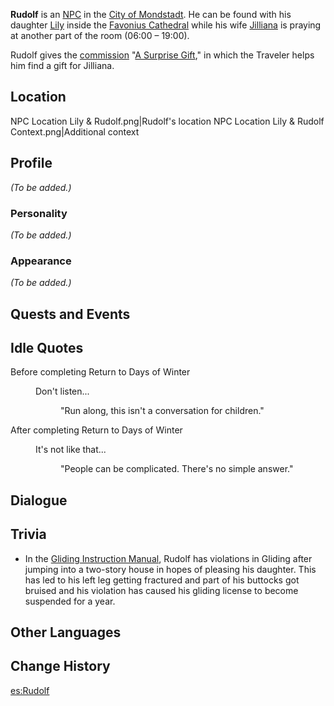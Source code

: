 {{Meta
<!-- REMOVE THIS TEMPLATE AFTER ADDING MISSING INFO -->
|missing_NPC_profile  = yes
}}
{{Character Infobox
|image            = NPC Rudolf.png
|region           = Mondstadt
|type             = NPC
|spouse           = Jilliana
|child            = Lily
}}
'''Rudolf''' is an [[NPC]] in the [[City of Mondstadt]]. He can be found with his daughter [[Lily]] inside the [[Favonius Cathedral]] while his wife [[Jilliana]] is praying at another part of the room (06:00 – 19:00).

Rudolf gives the [[commission]] "[[A Surprise Gift]]," in which the Traveler helps him find a gift for Jilliana.

==Location==
<gallery>
NPC Location Lily & Rudolf.png|Rudolf's location
NPC Location Lily & Rudolf Context.png|Additional context </gallery>

==Profile==
<!-- detailed story/lore information goes here -->
''(To be added.)''

===Personality===
''(To be added.)''

===Appearance===
''(To be added.)''

==Quests and Events==
{{Quests and Events}}

==Idle Quotes==
;Before completing Return to Days of Winter
{{Dialogue start}}
: {{DIcon|Idle}} Don't listen...
:: {{A|VO Rudolf 01.ogg}} "Run along, this isn't a conversation for children."
{{Dialogue end}}

;After completing Return to Days of Winter
{{Dialogue start}}
: {{DIcon|Idle}} It's not like that...
:: {{A|VO Rudolf 02.ogg}} "People can be complicated. There's no simple answer."
{{Dialogue end}}

==Dialogue==
{{Transclude|Lily|Dialogue}}

==Trivia==
* In the [[Gliding Instruction Manual]], Rudolf has violations in Gliding after jumping into a two-story house in hopes of pleasing his daughter. This has led to his left leg getting fractured and part of his buttocks got bruised and his violation has caused his gliding license to become suspended for a year.

==Other Languages==
{{Other Languages
|default_hidden = 1
|en      = Rudolf
|zhs     = 鲁道夫
|zhs_rm  = Lǔdàofū
|zht     = 魯道夫
|zht_rm  = Lǔdàofū
|ja      = ルドルフ
|ja_rm   = Rudorufu
|ko      = 루돌프
|ko_rm   = Rudolpeu
|es      = Rudolf
|fr      = Rudolf
|ru      = Рудольф
|th      = Rudolf
|vi      = Rudolf
|de      = Rudolf
|id      = Rudolf
|pt      = Rudolph
|tr      = Rudolf
|it      = Rudolf
}}

==Change History==
{{Change History|1.0}}

[[es:Rudolf]]